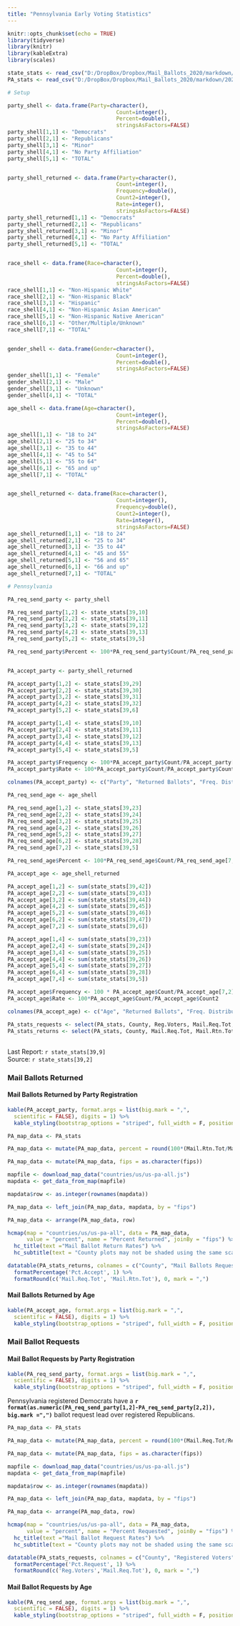 ```yaml
---
title: "Pennsylvania Early Voting Statistics"
---
```

```r
knitr::opts_chunk$set(echo = TRUE)
library(tidyverse)
library(knitr)
library(kableExtra)
library(scales)

state_stats <- read_csv("D:/DropBox/Dropbox/Mail_Ballots_2020/markdown/2020G_Early_Vote.csv")
PA_stats <- read_csv("D:/DropBox/Dropbox/Mail_Ballots_2020/markdown/2020G_Early_Vote_PA.csv")

# Setup

party_shell <- data.frame(Party=character(),
                                  Count=integer(),
                                  Percent=double(),
                                  stringsAsFactors=FALSE)
party_shell[1,1] <- "Democrats"
party_shell[2,1] <- "Republicans"
party_shell[3,1] <- "Minor"
party_shell[4,1] <- "No Party Affiliation"
party_shell[5,1] <- "TOTAL"


party_shell_returned <- data.frame(Party=character(),
                                  Count=integer(),
                                  Frequency=double(),
                                  Count2=integer(),
                                  Rate=integer(),
                                  stringsAsFactors=FALSE)
party_shell_returned[1,1] <- "Democrats"
party_shell_returned[2,1] <- "Republicans"
party_shell_returned[3,1] <- "Minor"
party_shell_returned[4,1] <- "No Party Affiliation"
party_shell_returned[5,1] <- "TOTAL"


race_shell <- data.frame(Race=character(),
                                  Count=integer(),
                                  Percent=double(),
                                  stringsAsFactors=FALSE)
race_shell[1,1] <- "Non-Hispanic White"
race_shell[2,1] <- "Non-Hispanic Black"
race_shell[3,1] <- "Hispanic"
race_shell[4,1] <- "Non-Hispanic Asian American"
race_shell[5,1] <- "Non-Hispanic Native American"
race_shell[6,1] <- "Other/Multiple/Unknown"
race_shell[7,1] <- "TOTAL"


gender_shell <- data.frame(Gender=character(),
                                  Count=integer(),
                                  Percent=double(),
                                  stringsAsFactors=FALSE)
gender_shell[1,1] <- "Female"
gender_shell[2,1] <- "Male"
gender_shell[3,1] <- "Unknown"
gender_shell[4,1] <- "TOTAL"

age_shell <- data.frame(Age=character(),
                                  Count=integer(),
                                  Percent=double(),
                                  stringsAsFactors=FALSE)
age_shell[1,1] <- "18 to 24"
age_shell[2,1] <- "25 to 34"
age_shell[3,1] <- "35 to 44"
age_shell[4,1] <- "45 to 54"
age_shell[5,1] <- "55 to 64"
age_shell[6,1] <- "65 and up"
age_shell[7,1] <- "TOTAL"


age_shell_returned <- data.frame(Race=character(),
                                  Count=integer(),
                                  Frequency=double(),
                                  Count2=integer(),
                                  Rate=integer(),
                                  stringsAsFactors=FALSE)
age_shell_returned[1,1] <- "18 to 24"
age_shell_returned[2,1] <- "25 to 34"
age_shell_returned[3,1] <- "35 to 44"
age_shell_returned[4,1] <- "45 and 55"
age_shell_returned[5,1] <- "56 and 65"
age_shell_returned[6,1] <- "66 and up"
age_shell_returned[7,1] <- "TOTAL"

# Pennsylvania

PA_req_send_party <- party_shell

PA_req_send_party[1,2] <- state_stats[39,10] 
PA_req_send_party[2,2] <- state_stats[39,11] 
PA_req_send_party[3,2] <- state_stats[39,12] 
PA_req_send_party[4,2] <- state_stats[39,13] 
PA_req_send_party[5,2] <- state_stats[39,5] 

PA_req_send_party$Percent <- 100*PA_req_send_party$Count/PA_req_send_party[5,2]


PA_accept_party <- party_shell_returned

PA_accept_party[1,2] <- state_stats[39,29] 
PA_accept_party[2,2] <- state_stats[39,30] 
PA_accept_party[3,2] <- state_stats[39,31] 
PA_accept_party[4,2] <- state_stats[39,32] 
PA_accept_party[5,2] <- state_stats[39,6] 

PA_accept_party[1,4] <- state_stats[39,10] 
PA_accept_party[2,4] <- state_stats[39,11] 
PA_accept_party[3,4] <- state_stats[39,12] 
PA_accept_party[4,4] <- state_stats[39,13] 
PA_accept_party[5,4] <- state_stats[39,5] 

PA_accept_party$Frequency <- 100*PA_accept_party$Count/PA_accept_party[5,2]
PA_accept_party$Rate <- 100*PA_accept_party$Count/PA_accept_party$Count2

colnames(PA_accept_party) <- c("Party", "Returned Ballots", "Freq. Distribution", "Requested Ballots", "Return Rate")

PA_req_send_age <- age_shell

PA_req_send_age[1,2] <- state_stats[39,23] 
PA_req_send_age[2,2] <- state_stats[39,24] 
PA_req_send_age[3,2] <- state_stats[39,25] 
PA_req_send_age[4,2] <- state_stats[39,26] 
PA_req_send_age[5,2] <- state_stats[39,27] 
PA_req_send_age[6,2] <- state_stats[39,28] 
PA_req_send_age[7,2] <- state_stats[39,5] 

PA_req_send_age$Percent <- 100*PA_req_send_age$Count/PA_req_send_age[7,2]

PA_accept_age <- age_shell_returned

PA_accept_age[1,2] <- sum(state_stats[39,42])
PA_accept_age[2,2] <- sum(state_stats[39,43]) 
PA_accept_age[3,2] <- sum(state_stats[39,44]) 
PA_accept_age[4,2] <- sum(state_stats[39,45]) 
PA_accept_age[5,2] <- sum(state_stats[39,46])
PA_accept_age[6,2] <- sum(state_stats[39,47])
PA_accept_age[7,2] <- sum(state_stats[39,6])

PA_accept_age[1,4] <- sum(state_stats[39,23])
PA_accept_age[2,4] <- sum(state_stats[39,24]) 
PA_accept_age[3,4] <- sum(state_stats[39,25]) 
PA_accept_age[4,4] <- sum(state_stats[39,26]) 
PA_accept_age[5,4] <- sum(state_stats[39,27])
PA_accept_age[6,4] <- sum(state_stats[39,28])
PA_accept_age[7,4] <- sum(state_stats[39,5])

PA_accept_age$Frequency <- 100 * PA_accept_age$Count/PA_accept_age[7,2]
PA_accept_age$Rate <- 100*PA_accept_age$Count/PA_accept_age$Count2

colnames(PA_accept_age) <- c("Age", "Returned Ballots", "Freq. Distribution", "Requested Ballots", "Return Rate")

PA_stats_requests <- select(PA_stats, County, Reg.Voters, Mail.Req.Tot, Pct.Request)
PA_stats_returns <- select(PA_stats, County, Mail.Req.Tot, Mail.Rtn.Tot, Pct.Accept)
```
## {.tabset}  
Last Report: `r state_stats[39,9]`  
Source:  `r state_stats[39,2]`

### Mail Ballots Returned

#### **Mail Ballots Returned by Party Registration**

``` r
kable(PA_accept_party, format.args = list(big.mark = ",", 
  scientific = FALSE), digits = 1) %>%
  kable_styling(bootstrap_options = "striped", full_width = F, position = "left")
```

``` r
PA_map_data <- PA_stats

PA_map_data <- mutate(PA_map_data, percent = round(100*(Mail.Rtn.Tot/Mail.Req.Tot), digits = 1))

PA_map_data <- mutate(PA_map_data, fips = as.character(fips))

mapfile <- download_map_data("countries/us/us-pa-all.js")
mapdata <- get_data_from_map(mapfile)

mapdata$row <- as.integer(rownames(mapdata))

PA_map_data <- left_join(PA_map_data, mapdata, by = "fips")

PA_map_data <- arrange(PA_map_data, row)

hcmap(map = "countries/us/us-pa-all", data = PA_map_data,
      value = "percent", name = "Percent Returned", joinBy = "fips") %>%
  hc_title(text ="Mail Ballot Return Rates") %>%
  hc_subtitle(text = "County plots may not be shaded using the same scale")
```

``` r
datatable(PA_stats_returns, colnames = c("County", "Mail Ballots Requested", "Mail Ballots Returned", "Percent Returned"), rownames = F) %>%
  formatPercentage('Pct.Accept', 1) %>%
  formatRound(c('Mail.Req.Tot', 'Mail.Rtn.Tot'), 0, mark = ",")
```


#### **Mail Ballots Returned by Age**

``` r
kable(PA_accept_age, format.args = list(big.mark = ",", 
  scientific = FALSE), digits = 1) %>%
  kable_styling(bootstrap_options = "striped", full_width = F, position = "left")
```

### Mail Ballot Requests

#### Mail Ballot Requests by Party Registration

``` r
kable(PA_req_send_party, format.args = list(big.mark = ",", 
  scientific = FALSE), digits = 1) %>%
  kable_styling(bootstrap_options = "striped", full_width = F, position = "left")
```

Pennsylvania registered Democrats have a **`r format(as.numeric(PA_req_send_party[1,2]-PA_req_send_party[2,2]), big.mark =",")`** ballot request lead over registered Republicans.

``` r
PA_map_data <- PA_stats

PA_map_data <- mutate(PA_map_data, percent = round(100*(Mail.Req.Tot/Reg.Voters), digits = 1))

PA_map_data <- mutate(PA_map_data, fips = as.character(fips))

mapfile <- download_map_data("countries/us/us-pa-all.js")
mapdata <- get_data_from_map(mapfile)

mapdata$row <- as.integer(rownames(mapdata))

PA_map_data <- left_join(PA_map_data, mapdata, by = "fips")

PA_map_data <- arrange(PA_map_data, row)

hcmap(map = "countries/us/us-pa-all", data = PA_map_data,
      value = "percent", name = "Percent Requested", joinBy = "fips") %>%
  hc_title(text ="Mail Ballot Request Rates") %>%
  hc_subtitle(text = "County plots may not be shaded using the same scale")
```

``` r
datatable(PA_stats_requests, colnames = c("County", "Registered Voters", "Mail Ballots Requested", "Percent Requested"), rownames = F) %>%
  formatPercentage('Pct.Request', 1) %>%
  formatRound(c('Reg.Voters','Mail.Req.Tot'), 0, mark = ",")
```

#### Mail Ballot Requests by Age

``` r
kable(PA_req_send_age, format.args = list(big.mark = ",", 
  scientific = FALSE), digits = 1) %>%
  kable_styling(bootstrap_options = "striped", full_width = F, position = "left")
```

